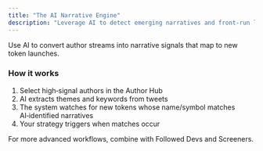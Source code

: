 ```yaml
---
title: "The AI Narrative Engine"
description: "Leverage AI to detect emerging narratives and front‑run launches."
---
```


Use AI to convert author streams into narrative signals that map to new token launches.

### How it works

1. Select high‑signal authors in the Author Hub
2. AI extracts themes and keywords from tweets
3. The system watches for new tokens whose name/symbol matches AI‑identified narratives
4. Your strategy triggers when matches occur

<Info>
For more advanced workflows, combine with Followed Devs and Screeners.
</Info>

<Card title="Set up authors" icon="user-group" href="/feature-guides/discovery-hubs/author-hub" />


